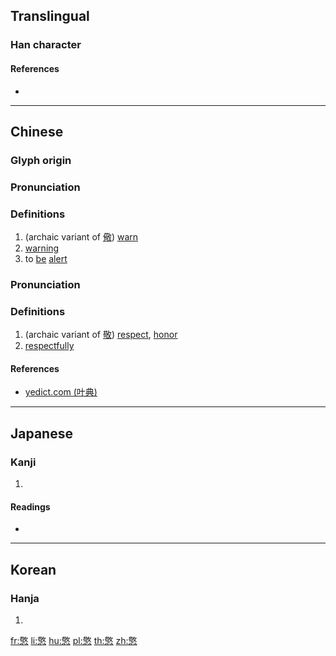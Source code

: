 {{character info/new}}
==Translingual==

===Han character===
{{Han char|rn=61|rad=心|as=13|sn=17|four=48334|canj=TKP|ids=⿱敬心}}

====References====
* {{Han ref|kx=0404.460|dkj=11308|dj=0745.110|hdz=42349.110|uh=61BC|ud=25020|bh=ECE1|bd=60641}}

----

==Chinese==
{{zh-forms}}

===Glyph origin===
{{Han etym}}

===Pronunciation===
{{zh-pron
|m=jǐng
|c=ging2
|mc=y
|oc=y
|ma=
|cat=v,n
}}

===Definitions===
{{zh-hanzi}}

# (archaic variant of [[儆]]) [[warn]]
# [[warning]]
# to [[be]] [[alert]]

===Pronunciation===
{{zh-pron
|m=jìng
|c=
|ma=
|cat=n,adv
}}

===Definitions===
{{zh-hanzi}}

# (archaic variant of [[敬]]) [[respect]], [[honor]]
# [[respectfully]]

====References====
* [http://yedict.com/htm/61/61BC.htm yedict.com (叶典)]

----

==Japanese==

===Kanji===
{{ja-kanji|grade=|rs=心13}}

# {{defn|lang=ja|sort=心13}}

====Readings====
* {{ja-readings|on=[[けい]] (kei), [[きょう]] (kyō), [[こう]] (kō)|kun=[[つつしむ]] (tsutsushimu)}}

----

==Korean==

===Hanja===
{{ko-hanja|hangeul=[[경]]|eumhun=|rv=gyeong|mr=kyŏng|y=kyeng}}

# {{defn|lang=ko|sort=心13}}

[[fr:憼]]
[[li:憼]]
[[hu:憼]]
[[pl:憼]]
[[th:憼]]
[[zh:憼]]